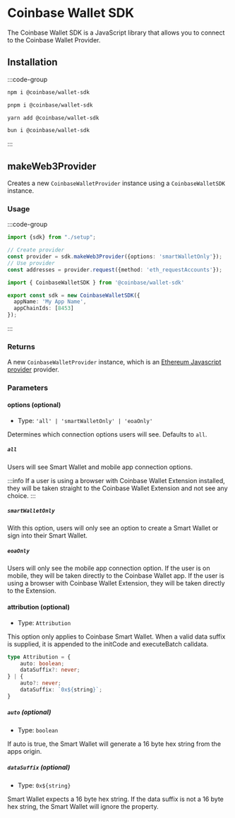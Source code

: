 # Coinbase Wallet SDK

The Coinbase Wallet SDK is a JavaScript library that allows you to connect to the Coinbase Wallet Provider.

## Installation

:::code-group

```bash [npm]
npm i @coinbase/wallet-sdk
```

```bash [pnpm]
pnpm i @coinbase/wallet-sdk
```

```bash [yarn]
yarn add @coinbase/wallet-sdk
```

```bash [bun]
bun i @coinbase/wallet-sdk
```

:::

## makeWeb3Provider

Creates a new `CoinbaseWalletProvider` instance using a `CoinbaseWalletSDK` instance.

### Usage

:::code-group

```ts twoslash [provider.ts]
import {sdk} from "./setup";

// Create provider
const provider = sdk.makeWeb3Provider({options: 'smartWalletOnly'});
// Use provider
const addresses = provider.request({method: 'eth_requestAccounts'});
```

```ts twoslash [setup.ts] filename="setup.ts"
import { CoinbaseWalletSDK } from '@coinbase/wallet-sdk'

export const sdk = new CoinbaseWalletSDK({
  appName: 'My App Name',
  appChainIds: [8453]
});
```

:::

### Returns

A new `CoinbaseWalletProvider` instance, which is an [Ethereum Javascript provider](https://eips.ethereum.org/EIPS/eip-1193) provider.

### Parameters

#### options (optional)

- Type: `'all' | 'smartWalletOnly' | 'eoaOnly'`

Determines which connection options users will see. Defaults to `all`.

##### `all`

Users will see Smart Wallet and mobile app connection options.

:::info
If a user is using a browser with Coinbase Wallet Extension installed, they will be taken straight to the
Coinbase Wallet Extension and not see any choice.
:::

##### `smartWalletOnly`

With this option, users will only see an option to create a Smart Wallet or sign into their Smart Wallet.

##### `eoaOnly`

Users will only see the mobile app connection option. If the user is on mobile, they will be taken directly
to the Coinbase Wallet app. If the user is using a browser with Coinbase Wallet Extension, they will be taken
directly to the Extension.

#### attribution (optional)

- Type: `Attribution`

This option only applies to Coinbase Smart Wallet. When a valid data suffix is supplied, it is appended to the initCode and executeBatch calldata.

```ts twoslash
type Attribution = {
    auto: boolean;
    dataSuffix?: never;
} | {
    auto?: never;
    dataSuffix: `0x${string}`;
}
```

##### `auto` (optional)

- Type: `boolean`

If auto is true, the Smart Wallet will generate a 16 byte hex string from the apps origin.

##### `dataSuffix` (optional)

- Type: `0x${string}`

Smart Wallet expects a 16 byte hex string. If the data suffix is not a 16 byte hex string, the Smart Wallet will ignore the property.
